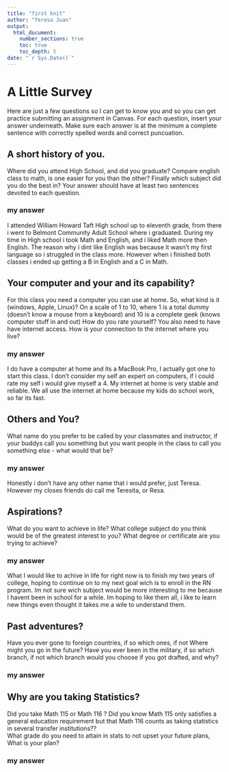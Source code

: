 ```yaml
---
title: "first knit"
author: "Teresa Juan"
output: 
  html_document:
    number_sections: true
    toc: true
    toc_depth: 5
date: "`r Sys.Date()`"   
---
```


# A Little Survey

Here are just a few questions so I can get to know you and so you can get practice submitting an assignment in Canvas.  For each question, insert your answer underneath. Make sure each answer is at the minimum a complete sentence with correctly spelled words and correct puncuation. 

## A short history of you.  
Where did you attend High School, and did you graduate? Compare english class to math, is one easier for you than the other? Finally which subject did you do the best in? Your answer should have at least two sentences devoted to each question.  
  
### my answer 
I attended William Howard Taft High school up to eleventh grade, from there i went to Belmont Community Adult School where i graduated. During my time in High school i took Math and English, and i liked Math more then English. The reason why i dint like English was because it wasn't my first language so i struggled in the class more. However when i finished both classes i ended up getting a B in English and a C in Math.
  

     


## Your computer and your and its capability?  
 For this class  you need a computer you can use at home.  So, what kind is it (windows, Apple, Linux)?  On a scale of 1 to 10, where 1 is a total dummy (doesn't know a mouse from a keyboard) and 10 is a complete geek (knows computer stuff in and out) How do you rate yourself?  You also need to have have internet access. How is your connection to the internet where you live?

### my answer 
I do have a computer at home and its a MacBook Pro, I actually got one to start this class. I don't consider my self an expert on computers, if i could rate my self i would give myself a 4. My internet at home is very stable and reliable. We all use the internet at home because my kids do school work, so far its fast.
  
   

## Others and You?   
What name do you prefer to be called by your classmates and instructor, if your buddys call you something but you want people in the class to call you something else - what would that be? 

### my answer 
Honestly i don't have any other name that i would prefer, just Teresa. However my closes friends do call me Teresita, or Resa.    
   
 




## Aspirations?   
What do you want to achieve in life?  What college subject do you think would be of the greatest interest to you? What degree or certificate are you trying to achieve?

### my answer     
What I would like to achive in life for right now is to finish my two years of college, hoping to continue on to my next goal wich is to enroll in the RN program. Im not sure wich subject would be more interesting to me because I havent been in school for a while. Im hoping to like them all, i  like to learn new things even thought it takes me a wile to understand them. 
 




## Past adventures?  
Have you ever gone to foreign countries, if so which ones, if not Where might you go in the future?  Have you ever been in the military, if so which branch, if not which branch would you choose if you got drafted, and why?

### my answer     
  
   
  




## Why are you taking Statistics?  
Did you take Math 115 or Math 116 ?  Did you know Math 115 only satisfies a general education requirement but that Math 116 counts as taking statistics in several transfer institutions??  
What grade do you need to attain in stats to not upset your future plans, What is your plan?  
 

### my answer     
  
   
 






  





